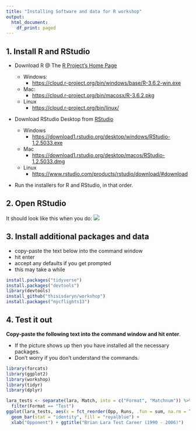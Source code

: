 ```yaml
---
title: "Installing Software and data for R workshop"
output:
  html_document:
    df_print: paged
---
```






## 1. Install R and RStudio

  * Download R @ The [R Project’s Home Page](https://cloud.r-project.org/)
    
    * Windows: 
      * [https://cloud.r-project.org/bin/windows/base/R-3.6.2-win.exe](https://cloud.r-project.org/bin/windows/base/R-3.6.2-win.exe)
    
    * Mac: 
      * [https://cloud.r-project.org/bin/macosx/R-3.6.2.pkg](https://cloud.r-project.org/bin/macosx/R-3.6.2.pkg)
    * Linux
      * [https://cloud.r-project.org/bin/linux/](https://cloud.r-project.org/bin/linux/)
    
  * Download RStudio Desktop from [RStudio](https://www.rstudio.com/products/rstudio/download/#download)
    * Windows
      * [https://download1.rstudio.org/desktop/windows/RStudio-1.2.5033.exe](https://download1.rstudio.org/desktop/windows/RStudio-1.2.5033.exe)
    * Mac
      * [https://download1.rstudio.org/desktop/macos/RStudio-1.2.5033.dmg](https://download1.rstudio.org/desktop/macos/RStudio-1.2.5033.dmg)
    * Linux
      * [https://www.rstudio.com/products/rstudio/download/#download](https://www.rstudio.com/products/rstudio/download/#download)
  
  * Run the installers for R and RStudio, in that order.
  
## 2. Open RStudio

It should look like this when you do:
![](images/RStudioScreen.png)

## 3. Install additional packages and data
  
  * copy-paste the text below into the command window 
  * hit enter
  * accept any defaults if you get prompted
  * this may take a while
  
```r
install.packages("tidyverse")
install.packages("devtools")
library(devtools)
install_github("thisisdaryn/workshop")
install.packages("nycflights13")
```

## 4. Test it out

**Copy-paste the following text into the command window and hit enter**. 

  * If the picture shows up then you have installed all the necessary packages.
  * Don't worry if you don't understand the commands. 

```r
library(forcats)
library(ggplot2)
library(workshop)
library(tidyr)
library(dplyr)

lara_tests <- separate(lara, Match, into = c("Format", "Matchnum")) %>% 
  filter(Format == "Test")
ggplot(lara_tests, aes(x = fct_reorder(Opp, Runs, .fun = sum, na.rm = TRUE, .desc = TRUE), y = Runs)) + 
  geom_bar(stat = "identity", fill = "royalblue") +
  xlab("Opponent") + ggtitle("Brian Lara Test Career (1990 - 2006)")

```



 

